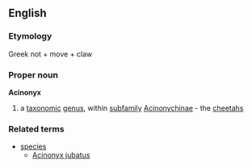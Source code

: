 ==English==
===Etymology===
Greek not + move + claw
===Proper noun===
{{wikipedia}}
'''Acinonyx'''
#a [[taxonomic]] [[genus]], within [[subfamily]] [[Acinonychinae]] - the [[cheetah]]s
===Related terms===
{{wikispecies}}
*[[species]]
**[[Acinonyx jubatus]]